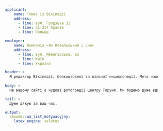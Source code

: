 ```yaml
---
applicant:
    name: Томас із Вікіпедії
    address:
      - line: вул. Гродзька 31
      - line: 31-234 Краків
      - line: Польща

employer:
    name: Компанія «Ян Ковальський і син»
    address:
      - line: вул. Межигірська, 63
      - line: Київ
      - line: Україна

header: >
  Я редактор Вікіпедії, безкоштовної та вільної енциклопедії. Мета нашого проекту – зібрати всі знання, розвинути та поширити їх безкоштовно на благо людства. Водночас ми дуже поважаємо авторські права, і саме з цього приводу я до вас звертаюся.
  
body: >
  На вашому сайті є чудові фотографії центру Торуня. Ми будемо дуже вдячні, якщо ви надасте нам дозвіл використовувати їх у Вікіпедії (включаючи статті про Торунь), якщо ви володієте авторським правом на це. Оскільки ми надаємо великого значення авторському праву, ми не будемо публікувати ці матеріали без прямої згоди автора.

tail: >
  Дуже дякую за ваш час,

output:
  resume::ua_list_motywacyjny: 
    latex_engine: xelatex
---
```


